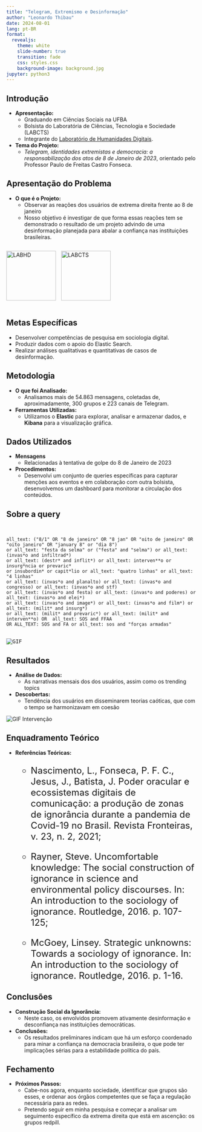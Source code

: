 ```yaml
---
title: "Telegram, Extremismo e Desinformação"
author: "Leonardo Thibau"
date: 2024-08-01
lang: pt-BR
format: 
  revealjs:
    theme: white
    slide-number: true
    transition: fade
    css: styles.css
    background-image: background.jpg
jupyter: python3
---
```


## Introdução

-   **Apresentação:**
    -   Graduando em Ciências Sociais na UFBA
    -   Bolsista do Laboratória de Ciências, Tecnologia e Sociedade (LABCTS)
    -   Integrante do [Laboratório de Humanidades Digitais](https://labhdufba.github.io/).
-   **Tema do Projeto:**
    -   *Telegram, identidades extremistas e democracia: a responsabilização dos atos de 8 de Janeiro de 2023*, orientado pelo Professor Paulo de Freitas Castro Fonseca.

## Apresentação do Problema

-   **O que é o Projeto:**
    -   Observar as reações dos usuários de extrema direita frente ao 8 de janeiro
    -   Nosso objetivo é investigar de que forma essas reações tem se demonstrado o resultado de um projeto advindo de uma desinformação planejada para abalar a confiança nas instituições brasileiras.

::: {style="display: flex; align-items: center;"}
<img src="labhd.png" alt="LABHD" style="width: 131px; margin-right: 10px;"/> <img src="LABCTS.jpg" alt="LABCTS" style="width: 131px;"/>
:::

## Metas Específicas

-   Desenvolver competências de pesquisa em sociologia digital.
-   Produzir dados com o apoio do Elastic Search.
-   Realizar análises qualitativas e quantitativas de casos de desinformação. <!-- Quantifiquei os dados e fiz relatórios detalhados por meio de análises de conteúdo e análises temáticas, em cada mês de 2023 pesquisado. -->

## Metodologia

-   **O que foi Analisado:**
    -   Analisamos mais de 54.863 mensagens, coletadas de, aproximadamente, 300 grupos e 223 canais de Telegram.
-   **Ferramentas Utilizadas:**
    -   Utilizamos o **Elastic** para explorar, analisar e armazenar dados, e **Kibana** para a visualização gráfica.

## Dados Utilizados

-   **Mensagens**
    -   Relacionadas à tentativa de golpe do 8 de Janeiro de 2023
-   **Procedimentos:**
    -   Desenvolvi um conjunto de queries específicas para capturar menções aos eventos e em colaboração com outra bolsista, desenvolvemos um dashboard para monitorar a circulação dos conteúdos.

## Sobre a query

```{=html}
<pre class="code-block">

<code>
all_text: ("8/1" OR "8 de janeiro" OR "8 jan" OR "oito de janeiro" OR "oito janeiro" OR "january 8" or "dia 8") 
or all_text: "festa da selma" or ("festa" and "selma") or all_text: (invas*o and infiltrad*) 
or all_text: (destr* and inflit*) or all_text: interven**o or insurg*ncia or prevaric* 
or insubordin* or capit*lio or all_text: "quatro linhas" or all_text: "4 linhas" 
or all_text: (invas*o and planalto) or all_text: (invas*o and congresso) or all_text: (invas*o and stf) 
or all_text: (invas*o and festa) or all_text: (invas*o and poderes) or all_text: (invas*o and elei*) 
or all_text: (invas*o and image*) or all_text: (invas*o and film*) or all_text: (milit* and insurg*) 
or all_text: (milit* and prevaric*) or all_text: (milit* and interven**o) OR  all_text: SOS and FFAA 
OR ALL_TEXT: SOS and FA or all_text: sos and "forças armadas"

</code>
<img src="bolso.gif" alt="GIF" class="gif-below-code">
</pre>
```
## Resultados

-   **Análise de Dados:**
    -   As narrativas mensais dos dos usuários, assim como os trending topics
-   **Descobertas:**
    -   Tendência dos usuários em disseminarem teorias caóticas, que com o tempo se harmonizavam em coesão

::: gif-container
<img src="intervenção-alienigena.gif" alt="GIF Intervenção" class="left-gif"/>
:::

## Enquadramento Teórico

-   **Referências Teóricas:**

    ::: {style="font-size: 24px;"}
    -   Nascimento, L., Fonseca, P. F. C., Jesus, J., Batista, J. Poder oracular e ecossistemas digitais de comunicação: a produção de zonas de ignorância durante a pandemia de Covid-19 no Brasil. Revista Fronteiras, v. 23, n. 2, 2021;

    -   Rayner, Steve. Uncomfortable knowledge: The social construction of ignorance in science and environmental policy discourses. In: An introduction to the sociology of ignorance. Routledge, 2016. p. 107-125;

    -   McGoey, Linsey. Strategic unknowns: Towards a sociology of ignorance. In: An introduction to the sociology of ignorance. Routledge, 2016. p. 1-16.
    :::

<!-- Importante pensar na questão do “poder oracular”, e observar como que o líder populista, neste caso, tem um tipo de poder que é o mesmo dos oráculos, na Grécia antiga. Um oráculo é aquele em que um indivíduo confia para discernir a verdade, e frequentemente, Bolsonaro e seus aliados da extrema direita são vistos como capacitados para definir o que é considerado crível. Assim se dá parte da construção social da ignorância. (Nascimento et al, 2021). -->


## Conclusões

-   **Construção Social da Ignorância:**
    -   Neste caso, os envolvidos promovem ativamente desinformação e desconfiança nas instituições democráticas.
-   **Conclusões:**
    -   Os resultados preliminares indicam que há um esforço coordenado para minar a confiança na democracia brasileira, o que pode ter implicações sérias para a estabilidade política do país.



## Fechamento

-   **Próximos Passos:**
    -   Cabe-nos agora, enquanto sociedade, identificar que grupos são esses, e ordenar aos órgãos competentes que se faça a regulação necessária para as redes.
    -   Pretendo seguir em minha pesquisa e começar a analisar um seguimento específico da extrema direita que está em ascenção: os grupos redpill.

```{=html}
<style>
.reveal .slide-number {
  font-size: 40px; /* Aumente o valor conforme necessário */
  color: #333; /* Cor da contagem de slides */
  bottom: 30px; /* Ajuste a posição conforme necessário */
}
</style>
```
